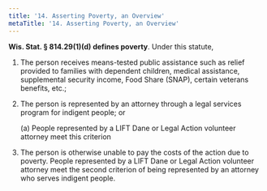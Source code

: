 ```yaml
---
title: '14.	Asserting Poverty, an Overview'
metaTitle: '14.	Asserting Poverty, an Overview'
---
```



**Wis. Stat. § 814.29(1)(d) defines poverty**. Under this statute, <Popover14 />

1. The person receives means-tested public assistance such as relief provided to families with dependent children, medical assistance, supplemental security income, Food Share (SNAP), certain veterans benefits, etc.; 

2. The person is represented by an attorney through a legal services program for indigent people; or
    
    (a) People represented by a LIFT Dane or Legal Action volunteer attorney meet this criterion 
  
3. The person is otherwise unable to pay the costs of the action due to poverty. People represented by a LIFT Dane or Legal Action volunteer attorney meet the second criterion of being represented by an attorney who serves indigent people.
